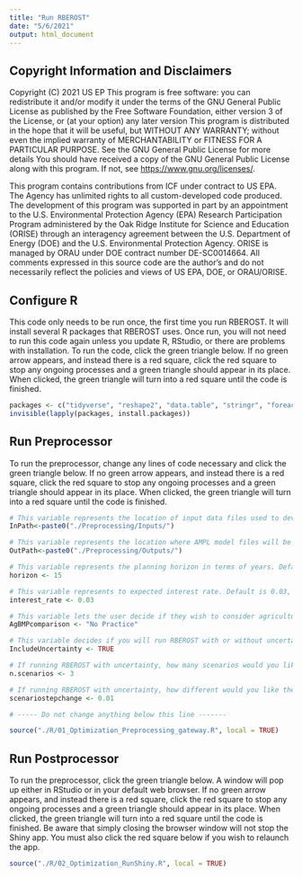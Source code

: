 ```yaml
---
title: "Run RBEROST"
date: "5/6/2021"
output: html_document
---
```


## Copyright Information and Disclaimers

Copyright (C) 2021  US EP
This program is free software: you can redistribute it and/or modify
it under the terms of the GNU General Public License as published by
the Free Software Foundation, either version 3 of the License, or
(at your option) any later version
This program is distributed in the hope that it will be useful,
but WITHOUT ANY WARRANTY; without even the implied warranty of
MERCHANTABILITY or FITNESS FOR A PARTICULAR PURPOSE.  See the
GNU General Public License for more details
You should have received a copy of the GNU General Public License
along with this program.  If not, see <https://www.gnu.org/licenses/>.

This program contains contributions from ICF under contract to US EPA. The Agency has unlimited rights to all custom-developed code produced. The development of this program was supported in part by an appointment to the U.S. Environmental Protection Agency (EPA) Research Participation Program administered by the Oak Ridge Institute for Science and Education (ORISE) through an interagency agreement between the U.S. Department of Energy (DOE) and the U.S. Environmental Protection Agency. ORISE is managed by ORAU under DOE contract number DE-SC0014664. All comments expressed in this source code are the author's and do not necessarily reflect the policies and views of US EPA, DOE, or ORAU/ORISE.


## Configure R

This code only needs to be run once, the first time you run RBEROST. It will install several R packages that RBEROST uses. Once run, you will not need to run this code again unless you update R, RStudio, or there are problems with installation. To run the code, click the green triangle below. If no green arrow appears, and instead there is a red square, click the red square to stop any ongoing processes and a green triangle should appear in its place. When clicked, the green triangle will turn into a red square until the code is finished.

```r

packages <- c("tidyverse", "reshape2", "data.table", "stringr", "foreach", "shiny", "shinycssloaders", "tidygraph", "bit64")
invisible(lapply(packages, install.packages))

```

## Run Preprocessor

To run the preprocessor, change any lines of code necessary and click the green triangle below. If no green arrow appears, and instead there is a red square, click the red square to stop any ongoing processes and a green triangle should appear in its place. When clicked, the green triangle will turn into a red square until the code is finished.

```r

# This variable represents the location of input data files used to develop AMPL model files. If you opened RBEROST through the Tier_1_Optimization-SSWR_5_3_2.Rproj file, the '.' represents the folder where the Tier_1_Optimization-SSWR_5_3_2.Rproj file is located. If you did not open this file through the R project you may need to write out the full path to your RBEROST inputs.
InPath<-paste0("./Preprocessing/Inputs/")

# This variable represents the location where AMPL model files will be printed for use on the NEOS server. If you opened RBEROST through the Tier_1_Optimization-SSWR_5_3_2.Rproj file, the '.' represents the folder where the Tier_1_Optimization-SSWR_5_3_2.Rproj file is located. If you did not open this file through the R project you may need to write out the full path to your RBEROST inputs.
OutPath<-paste0("./Preprocessing/Outputs/")

# This variable represents the planning horizon in terms of years. Default is 15.
horizon <- 15

# This variable represents to expected interest rate. Default is 0.03, or 3%.
interest_rate <- 0.03

# This variable lets the user decide if they wish to consider agricultural BMP efficiencies of practices versus "No Practice" (a default of no conservation practices) or "Baseline" (a default of practices currently in place, and implementing a BMP will remove practices currently in place).
AgBMPcomparison <- "No Practice"

# This variable decides if you will run RBEROST with or without uncertainty. It can be TRUE or FALSE. Running with uncertainty takes longer than running without.
IncludeUncertainty <- TRUE

# If running RBEROST with uncertainty, how many scenarios would you like to view? Default is 3.
n.scenarios <- 3 

# If running RBEROST with uncertainty, how different would you like the scenarios to be? Each scenario will be solved for loading limits that are a certain percentage lower than the previous. Default is 0.01, or 1%.
scenariostepchange <- 0.01

# ----- Do not change anything below this line -------

source("./R/01_Optimization_Preprocessing_gateway.R", local = TRUE)
```

## Run Postprocessor

To run the preprocessor, click the green triangle below. A window will pop up either in RStudio or in your default web browser. If no green arrow appears, and instead there is a red square, click the red square to stop any ongoing processes and a green triangle should appear in its place. When clicked, the green triangle will turn into a red square until the code is finished. Be aware that simply closing the browser window will not stop the Shiny app. You must also click the red square below if you wish to relaunch the app.

```r
source("./R/02_Optimization_RunShiny.R", local = TRUE)
```
